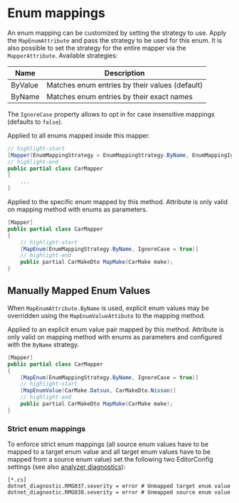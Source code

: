 
# Enum mappings

An enum mapping can be customized by setting the strategy to use.
Apply the `MapEnumAttribute` and pass the strategy to be used for this enum.
It is also possible to set the strategy for the entire mapper via the `MapperAttribute`.
Available strategies:

| Name    | Description                                    |
| ------- | ---------------------------------------------- |
| ByValue | Matches enum entries by their values (default) |
| ByName  | Matches enum entries by their exact names      |

The `IgnoreCase` property allows to opt in for case insensitive mappings (defaults to `false`).

<!-- do not indent this, it won't work, https://stackoverflow.com/a/67579641/3302887 -->

<Tabs>
<TabItem value="global" label="Global (Mapper Level)" default>

Applied to all enums mapped inside this mapper.

```csharp
// highlight-start
[Mapper(EnumMappingStrategy = EnumMappingStrategy.ByName, EnumMappingIgnoreCase = true)]
// highlight-end
public partial class CarMapper
{
    ...
}
```

</TabItem>
<TabItem value="enum" label="Enum (Mapping Method Level)">

Applied to the specific enum mapped by this method.
Attribute is only valid on mapping method with enums as parameters.

```csharp
[Mapper]
public partial class CarMapper
{
    // highlight-start
    [MapEnum(EnumMappingStrategy.ByName, IgnoreCase = true)]
    // highlight-end
    public partial CarMakeDto MapMake(CarMake make);
}
```

</TabItem>
</Tabs>

## Manually Mapped Enum Values

When `MapEnumAttribute.ByName` is used, explicit enum values may be overridden using
the `MapEnumValueAttibute` to the mapping method.

Applied to an explicit enum value pair mapped by this method.
Attribute is only valid on mapping method with enums as parameters and
configured with the `ByName` strategy.

```csharp
[Mapper]
public partial class CarMapper
{
    [MapEnum(EnumMappingStrategy.ByName, IgnoreCase = true)]
    // highlight-start
    [MapEnumValue(CarMake.Datsun, CarMakeDto.Nissan)]
    // highlight-end
    public partial CarMakeDto MapMake(CarMake make);
}
```

### Strict enum mappings

To enforce strict enum mappings
(all source enum values have to be mapped to a target enum value
and all target enum values have to be mapped from a source enum value)
set the following two EditorConfig settings (see also [analyzer diagnostics](./15-analyzer-diagnostics.mdx)):

```editorconfig title=".editorconfig"
[*.cs]
dotnet_diagnostic.RMG037.severity = error # Unmapped target enum value
dotnet_diagnostic.RMG038.severity = error # Unmapped source enum value
```
